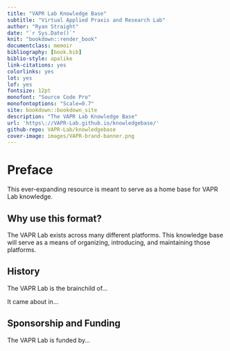 ```yaml
--- 
title: "VAPR Lab Knowledge Base"
subtitle: "Virtual Applied Praxis and Research Lab"
author: "Ryan Straight"
date: "`r Sys.Date()`"
knit: "bookdown::render_book"
documentclass: memoir
bibliography: [book.bib]
biblio-style: apalike
link-citations: yes
colorlinks: yes
lot: yes
lof: yes
fontsize: 12pt
monofont: "Source Code Pro"
monofontoptions: "Scale=0.7"
site: bookdown::bookdown_site
description: "The VAPR Lab Knowledge Base"
url: 'https\://VAPR-Lab.github.io/knowledgebase/'
github-repo: VAPR-Lab/knowledgebase
cover-image: images/VAPR-brand-banner.png
---
```


# Preface {-}

This ever-expanding resource is meant to serve as a home base for VAPR Lab knowledge.

## Why use this format? {-}

The VAPR Lab exists across many different platforms. This knowledge base will serve as a means of organizing, introducing, and maintaining those platforms.

## History {-}

The VAPR Lab is the brainchild of...

It came about in...

## Sponsorship and Funding {-}

The VAPR Lab is funded by...
